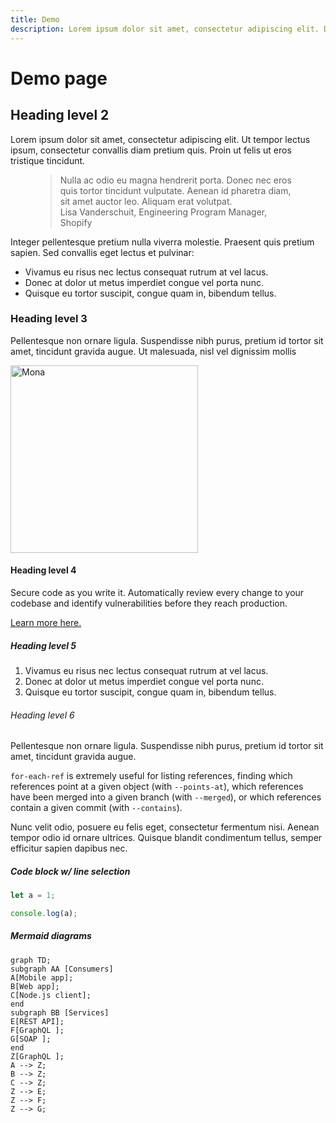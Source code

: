 ```yaml
---
title: Demo
description: Lorem ipsum dolor sit amet, consectetur adipiscing elit. Donec euismod, nisl sed aliquam ultricies, nunc sapien ultricies nunc, vitae ultric
---
```


# Demo page

## Heading level 2

Lorem ipsum dolor sit amet, consectetur adipiscing elit. Ut tempor lectus
ipsum, consectetur convallis diam pretium quis. Proin ut felis ut eros
tristique tincidunt.

<figure>
  <blockquote>
    Nulla ac odio eu magna hendrerit porta. Donec nec eros quis tortor tincidunt
    vulputate. Aenean id pharetra diam, sit amet auctor leo. Aliquam erat
    volutpat.
    <figcaption>
      Lisa Vanderschuit, Engineering Program Manager, Shopify
    </figcaption>
  </blockquote>
</figure>

Integer pellentesque pretium nulla viverra molestie. Praesent quis pretium
sapien. Sed convallis eget lectus et pulvinar:

- Vivamus eu risus nec lectus consequat rutrum at vel lacus.
- Donec at dolor ut metus imperdiet congue vel porta nunc.
- Quisque eu tortor suscipit, congue quam in, bibendum tellus.

### Heading level 3

Pellentesque non ornare ligula. Suspendisse nibh purus, pretium id tortor sit
amet, tincidunt gravida augue. Ut malesuada, nisl vel dignissim mollis

<img
  src="https://brand.github.com/assets/images/brand-assets/octocat.png"
  alt="Mona"
  width="300"
/>

#### Heading level 4

Secure code as you write it. Automatically review every change to your
codebase and identify vulnerabilities before they reach production.

<a href="/#">Learn more here.</a>

##### Heading level 5

1. Vivamus eu risus nec lectus consequat rutrum at vel lacus.
2. Donec at dolor ut metus imperdiet congue vel porta nunc.
3. Quisque eu tortor suscipit, congue quam in, bibendum tellus.

###### Heading level 6

Pellentesque non ornare ligula. Suspendisse nibh purus, pretium id tortor sit
amet, tincidunt gravida augue.

<code>for-each-ref</code> is extremely useful for listing references, finding which
references point at a given object (with <code>--points-at</code>), which
references have been merged into a given branch (with <code>--merged</code>), or
which references contain a given commit (with <code>--contains</code>).

Nunc velit odio, posuere eu felis eget, consectetur fermentum nisi. Aenean
tempor odio id ornare ultrices. Quisque blandit condimentum tellus, semper
efficitur sapien dapibus nec.

##### Code block w/ line selection

```js filename="demo.js" {3}
let a = 1;

console.log(a);
```

##### Mermaid diagrams

```mermaid
graph TD;
subgraph AA [Consumers]
A[Mobile app];
B[Web app];
C[Node.js client];
end
subgraph BB [Services]
E[REST API];
F[GraphQL ];
G[SOAP ];
end
Z[GraphQL ];
A --> Z;
B --> Z;
C --> Z;
Z --> E;
Z --> F;
Z --> G;
```
